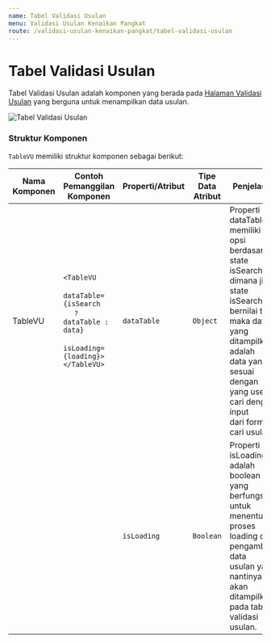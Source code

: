 ```yaml
---
name: Tabel Validasi Usulan
menu: Validasi Usulan Kenaikan Pangkat
route: /validasi-usulan-kenaikan-pangkat/tabel-validasi-usulan
---
```


# Tabel Validasi Usulan

Tabel Validasi Usulan adalah komponen yang berada
pada [Halaman Validasi Usulan](/validasi-usulan-kenaikan-pangkat/halaman-validasi-usulan "Halaman Validasi Usulan")
yang berguna untuk menampilkan
data usulan.

![Tabel Validasi Usulan](../../src/img/validasi-usulan-kenaikan-pangkat/TabelUsulan.png)

### Struktur Komponen

`TableVU` memiliki struktur komponen sebagai berikut:

| Nama Komponen | Contoh Pemanggilan <br/> Komponen                                                                                                                                                            | Properti/Atribut | Tipe Data <br/> Atribut | Penjelasan                                                                                                                                                                                                                                                   |
| ------------- | -------------------------------------------------------------------------------------------------------------------------------------------------------------------------------------------- | ---------------- | ----------------------- | ------------------------------------------------------------------------------------------------------------------------------------------------------------------------------------------------------------------------------------------------------------ |
| TableVU       | `<TableVU` <br/> &nbsp;&nbsp;&nbsp;&nbsp; `dataTable={isSearch` <br/> &nbsp;&nbsp;&nbsp;&nbsp; `? dataTable : data}` <br/> &nbsp;&nbsp;&nbsp;&nbsp; `isLoading={loading}>`<br/> `</TableVU>` | `dataTable`      | `Object`                | Properti dataTable memiliki <br/> opsi berdasarkan <br/> state isSearch, dimana jika <br/> state isSearch bernilai true, <br/> maka data yang ditampilkan adalah <br/> data yang sesuai dengan <br/> yang user cari dengan input <br/> dari form cari usulan |
|               |                                                                                                                                                                                              | `isLoading`      | `Boolean`               | Properti isLoading adalah <br/> boolean yang berfungsi untuk menentukan <br/> proses loading dari pengambilan data <br/> usulan yang nantinya akan <br/> ditampilkan pada tabel validasi usulan.                                                             |
